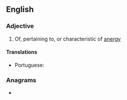 ==English==

===Adjective===
{{en-adj}}

# Of, pertaining to, or characteristic of [[anergy]]

====Translations====
{{trans-top|of, pertaining to, or characteristic of anergy}}
* Portuguese: {{t|pt|anérgico}}
{{trans-mid}}
{{trans-bottom}}

===Anagrams===
* {{anagrams|en|Grecian|Gricean}}
